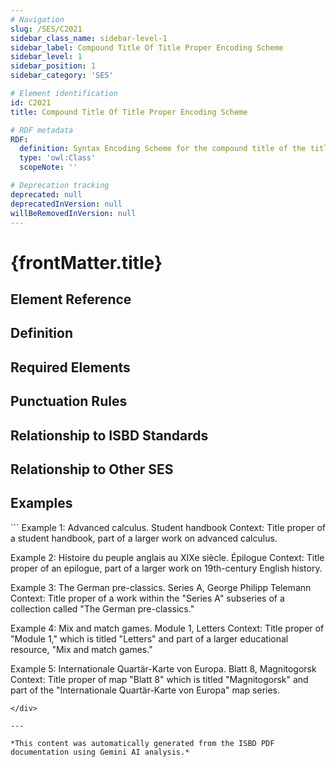 ```yaml
---
# Navigation
slug: /SES/C2021
sidebar_class_name: sidebar-level-1
sidebar_label: Compound Title Of Title Proper Encoding Scheme
sidebar_level: 1
sidebar_position: 1
sidebar_category: 'SES'

# Element identification
id: C2021
title: Compound Title Of Title Proper Encoding Scheme

# RDF metadata
RDF:
  definition: Syntax Encoding Scheme for the compound title of the title proper.
  type: 'owl:Class'
  scopeNote: ''

# Deprecation tracking
deprecated: null
deprecatedInVersion: null
willBeRemovedInVersion: null
---
```


# {frontMatter.title}

## Element Reference
<ElementReference frontMatter={frontMatter} />

## Definition

<div className="guid">

</div>

## Required Elements

<div className="guid">

</div>

## Punctuation Rules

<div className="guid">

</div>

## Relationship to ISBD Standards

<div className="guid">

</div>

## Relationship to Other SES

<div className="guid">

</div>

## Examples

<div className="stip">
```
Example 1: Advanced calculus. Student handbook
Context: Title proper of a student handbook, part of a larger work on advanced calculus.

Example 2:  Histoire du peuple anglais au XIXe siècle. Épilogue
Context: Title proper of an epilogue, part of a larger work on 19th-century English history.

Example 3: The German pre-classics. Series A, George Philipp Telemann
Context: Title proper of a work within the "Series A" subseries of a collection called "The German pre-classics."

Example 4: Mix and match games. Module 1, Letters
Context:  Title proper of "Module 1," which is titled "Letters" and part of a larger educational resource, "Mix and match games."

Example 5:  Internationale Quartär-Karte von Europa. Blatt 8, Magnitogorsk
Context:  Title proper of map "Blatt 8" which is titled "Magnitogorsk" and part of the "Internationale Quartär-Karte von Europa" map series.
```
</div>

---

*This content was automatically generated from the ISBD PDF documentation using Gemini AI analysis.*
